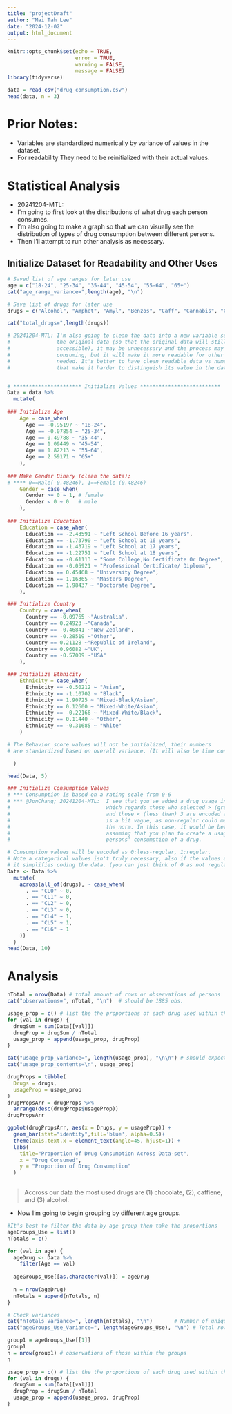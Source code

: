 ---
title: "projectDraft"
author: "Mai Tah Lee"
date: "2024-12-02"
output: html_document
---

```{r setup, include=FALSE}
knitr::opts_chunk$set(echo = TRUE, 
                      error = TRUE, 
                      warning = FALSE, 
                      message = FALSE)
library(tidyverse)
```

```{r}
data = read_csv("drug_consumption.csv")
head(data, n = 3)
```

# Prior Notes: 
  * Variables are standardized numerically by variance of values in the dataset. 
  * For readability They need to be reinitialized with their actual values. 

# Statistical Analysis

* 20241204-MTL:
* I'm going to first look at the distributions of what drug each person consumes.
* I'm also going to make a graph so that we can visually see the distribution of types of drug consumption between different persons. 
* Then I'll attempt to run other analysis as necessary. 

## Initialize Dataset for Readability and Other Uses

```{r}
# Saved list of age ranges for later use
age = c("18-24", "25-34", "35-44", "45-54", "55-64", "65+")
cat("age_range_variance=",length(age), "\n")

# Save list of drugs for later use
drugs = c("Alcohol", "Amphet", "Amyl", "Benzos", "Caff", "Cannabis", "Choc", "Coke", "Crack", "Ecstasy", "Heroin", "Ketamine", "Legalh", "LSD", "Meth","Mushrooms", "Nicotine", "Semer", "VSA")

cat("total_drugs=",length(drugs))
```

```{r}
# 20241204-MTL: I'm also going to clean the data into a new variable separate from
#               the original data (so that the original data will still be
#               accessible), it may be unnecessary and the process may be time
#               consuming, but it will make it more readable for other uses if
#               needed. It's better to have clean readable data vs numerical values
#               that make it harder to distinguish its value in the data.  


# ********************** Initialize Values **************************
Data = data %>% 
  mutate(
    
### Initialize Age
    Age = case_when(
      Age == -0.95197 ~ "18-24",
      Age == -0.07854 ~ "25-34",
      Age == 0.49788 ~ "35-44",
      Age == 1.09449 ~ "45-54", 
      Age == 1.82213 ~ "55-64", 
      Age == 2.59171 ~ "65+"
    ),
    
### Make Gender Binary (clean the data); 
# **** 0==Male(-0.48246), 1==Female (0.48246) 
    Gender = case_when(
      Gender >= 0 ~ 1, # female
      Gender < 0 ~ 0   # male
    ),
    
### Initialize Education
    Education = case_when(
      Education == -2.43591 ~ "Left School Before 16 years", 
      Education == -1.73790 ~ "Left School at 16 years", 
      Education == -1.43719 ~ "Left School at 17 years", 
      Education == -1.22751 ~ "Left School at 18 years", 
      Education == -0.61113 ~ "Some College,No Certificate Or Degree", 
      Education == -0.05921 ~ "Professional Certificate/ Diploma", 
      Education == 0.45468 ~ "University Degree", 
      Education == 1.16365 ~ "Masters Degree", 
      Education == 1.98437 ~ "Doctorate Degree", 
    ),

### Initialize Country
    Country = case_when(
      Country == -0.09765 ~"Australia",
      Country == 0.24923 ~"Canada",
      Country == -0.46841 ~"New Zealand",
      Country == -0.28519 ~"Other",
      Country == 0.21128 ~"Republic of Ireland",
      Country == 0.96082 ~"UK",
      Country == -0.57009 ~"USA"
    ),

### Initialize Ethnicity
    Ethnicity = case_when(
      Ethnicity == -0.50212 ~ "Asian",
      Ethnicity == -1.10702 ~ "Black",
      Ethnicity == 1.90725 ~ "Mixed-Black/Asian",
      Ethnicity == 0.12600 ~ "Mixed-White/Asian",
      Ethnicity == -0.22166 ~ "Mixed-White/Black",
      Ethnicity == 0.11440 ~ "Other",
      Ethnicity == -0.31685 ~ "White"
    )

# The Behavior score values will not be initialized, their numbers
# are standardized based on overall variance. (It will also be time consuming to relabel the values.)

  )

head(Data, 5)

```
```{r}
### Initialize Consumption Values
# *** Consumption is based on a rating scale from 0-6
# *** @JonChang; 20241204-MTL:  I see that you've added a drug usage in your code
#                               which regards those who selected > (greater than) 3 as 1: regular usage
#                               and those < (less than) 3 are encoded as 0: non-regular. The non-regular
#                               is a bit vague, as non-regular could mean more than the norm or less than
#                               the norm. In this case, it would be better to just say less-regular, I'm
#                               assuming that you plan to create a usage column to asses each individual
#                               persons' consumption of a drug.

# Consumption values will be encoded as 0:less-regular, 1:regular. 
# Note a categorical values isn't truly necessary, also if the values are numerical
# it simplifies coding the data. (you can just think of 0 as not regular, and 1 as regular)
Data <- Data %>% 
  mutate(
    across(all_of(drugs), ~ case_when(     
      . == "CL0" ~ 0,
      . == "CL1" ~ 0,
      . == "CL2" ~ 0,
      . == "CL3" ~ 0,
      . == "CL4" ~ 1,
      . == "CL5" ~ 1,
      . == "CL6" ~ 1
    ))
  )
head(Data, 10)

```

# Analysis

```{r}

nTotal = nrow(Data) # total amount of rows or observations of persons
cat("observations=", nTotal, "\n")  # should be 1885 obs.

usage_prop = c() # list the the proportions of each drug used within the dataset
for (val in drugs) {
  drugSum = sum(Data[[val]])
  drugProp = drugSum / nTotal
  usage_prop = append(usage_prop, drugProp)
}

cat("usage_prop_variance=", length(usage_prop), "\n\n") # should expect to have 19 proportions
cat("usage_prop_contents=\n", usage_prop)
```

```{r}
drugProps = tibble(
  Drugs = drugs,
  usageProp = usage_prop
)
drugPropsArr = drugProps %>%
  arrange(desc(drugProps$usageProp))
drugPropsArr
```

```{r}
ggplot(drugPropsArr, aes(x = Drugs, y = usageProp)) + 
  geom_bar(stat="identity",fill='blue', alpha=0.5)+
  theme(axis.text.x = element_text(angle=45, hjust=1)) +
  labs(
    title="Proportion of Drug Consumption Across Data-set",
    x = "Drug Consumed",
    y = "Proportion of Drug Consumption"
  )
  
```
> Accross our data the most used drugs are (1) chocolate, (2), caffiene, and (3) alcohol. 

* Now I'm going to begin grouping by different age groups. 

```{r}
#It's best to filter the data by age group then take the proportions
ageGroups_Use = list() 
nTotals = c()          

for (val in age) {
  ageDrug <- Data %>% 
    filter(Age == val)
  
  ageGroups_Use[[as.character(val)]] = ageDrug
  
  n = nrow(ageDrug)
  nTotals = append(nTotals, n)
}

# Check variances
cat("nTotals_Variance=", length(nTotals), "\n")       # Number of unique age groups
cat("ageGroups_Use_Variance=", length(ageGroups_Use), "\n") # Total rows

group1 = ageGroups_Use[[1]]
group1
n = nrow(group1) # observations of those within the groups
n

usage_prop = c() # list the the proportions of each drug used within the dataset
for (val in drugs) {
  drugSum = sum(Data[[val]])
  drugProp = drugSum / nTotal
  usage_prop = append(usage_prop, drugProp)
}

```



